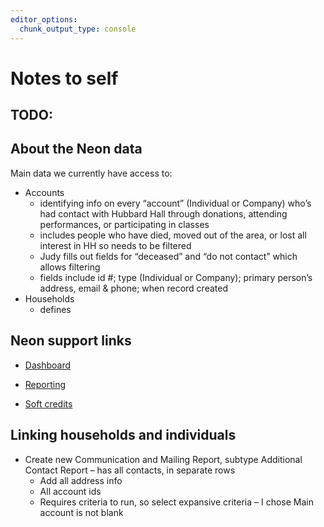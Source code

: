 ```yaml
---
editor_options:
  chunk_output_type: console
---
```


# Notes to self

## TODO:

## About the Neon data

Main data we currently have access to:

-   Accounts
    - identifying info on every "account" (Individual or Company) who's had contact with Hubbard Hall through donations, attending performances, or participating in classes
    - includes people who have died, moved out of the area, or lost all interest in HH so needs to be filtered
    - Judy fills out fields for "deceased" and "do not contact" which allows filtering
    - fields include id #; type (Individual or Company); primary person's address, email & phone; when record created

-  Households
    - defines 

## Neon support links

-   [Dashboard](https://hubbardhall.app.neoncrm.com/np/admin/content/contentList.do)

-   [Reporting](https://support.neonone.com/hc/en-us/sections/4407397872013-Reporting)
-   [Soft credits](https://support.neonone.com/hc/en-us/articles/10163196415373-Identify-Transactions-That-Have-Soft-Credits-Applied)
<!-- -   []()
-   []()
-   []() -->

## Linking households and individuals

-   Create new Communication and Mailing Report, subtype Additional Contact Report -- has all contacts, in separate rows
    -   Add all address info
    -   All account ids
    -   Requires criteria to run, so select expansive criteria -- I chose Main account is not blank